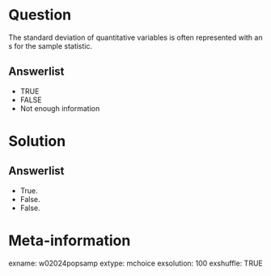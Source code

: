 Question
========
The standard deviation of quantitative variables is often represented with an s for the sample statistic.

Answerlist
----------
* TRUE
* FALSE
* Not enough information


Solution
========

Answerlist
----------
* True.
* False.
* False.


Meta-information
================
exname: w02024popsamp
extype: mchoice
exsolution: 100
exshuffle: TRUE
